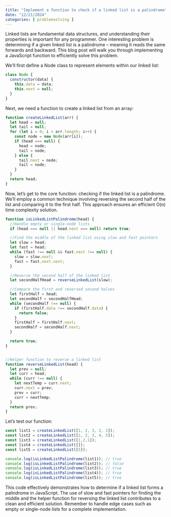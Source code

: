 ```yaml
---
title: "Implement a function to check if a linked list is a palindrome"
date: "12/21/2024"
categories: [ problemsolving ]
---
```


Linked lists are fundamental data structures, and understanding their properties is important for any programmer. One interesting problem is determining if a given linked list is a palindrome – meaning it reads the same forwards and backward. This blog post will walk you through implementing a JavaScript function to efficiently solve this problem.

We'll first define a Node class to represent elements within our linked list:

```javascript
class Node {
  constructor(data) {
    this.data = data;
    this.next = null;
  }
}
```

Next, we need a function to create a linked list from an array:

```javascript
function createLinkedList(arr) {
  let head = null;
  let tail = null;
  for (let i = 0; i < arr.length; i++) {
    const node = new Node(arr[i]);
    if (head === null) {
      head = node;
      tail = node;
    } else {
      tail.next = node;
      tail = node;
    }
  }
  return head;
}
```

Now, let's get to the core function: checking if the linked list is a palindrome.  We'll employ a common technique involving reversing the second half of the list and comparing it to the first half. This approach ensures an efficient O(n) time complexity solution.

```javascript
function isLinkedListPalindrome(head) {
  //Handle empty or single-node lists
  if (head === null || head.next === null) return true;

  //Find the middle of the linked list using slow and fast pointers
  let slow = head;
  let fast = head;
  while (fast !== null && fast.next !== null) {
    slow = slow.next;
    fast = fast.next.next;
  }

  //Reverse the second half of the linked list
  let secondHalfHead = reverseLinkedList(slow);

  //Compare the first and reversed second halves
  let firstHalf = head;
  let secondHalf = secondHalfHead;
  while (secondHalf !== null) {
    if (firstHalf.data !== secondHalf.data) {
      return false;
    }
    firstHalf = firstHalf.next;
    secondHalf = secondHalf.next;
  }

  return true;
}


//Helper function to reverse a linked list
function reverseLinkedList(head) {
  let prev = null;
  let curr = head;
  while (curr !== null) {
    let nextTemp = curr.next;
    curr.next = prev;
    prev = curr;
    curr = nextTemp;
  }
  return prev;
}
```

Let's test our function:

```javascript
const list1 = createLinkedList([1, 2, 3, 2, 1]);
const list2 = createLinkedList([1, 2, 3, 4, 5]);
const list3 = createLinkedList([1,2,1]);
const list4 = createLinkedList([]);
const list5 = createLinkedList([5]);

console.log(isLinkedListPalindrome(list1)); // true
console.log(isLinkedListPalindrome(list2)); // false
console.log(isLinkedListPalindrome(list3)); // true
console.log(isLinkedListPalindrome(list4)); // true
console.log(isLinkedListPalindrome(list5)); // true

```

This code effectively demonstrates how to determine if a linked list forms a palindrome in JavaScript. The use of slow and fast pointers for finding the middle and the helper function for reversing the linked list contributes to a clean and efficient solution. Remember to handle edge cases such as empty or single-node lists for a complete implementation.

